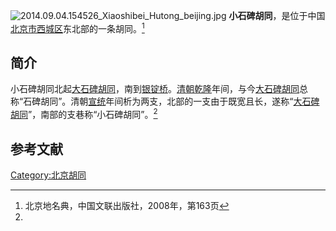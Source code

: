 {{Coord|39.9395146|116.3937935|type:landmark_region:CN-11_source:GoogleMaps|display=title}}
[[File:2014.09.04.154526_Xiaoshibei_Hutong_beijing.jpg|thumb]]
'''小石碑胡同'''，是位于中国[[北京市|北京市]][[西城区|西城区]]东北部的一条胡同。<ref name=bjdmd>北京地名典，中国文联出版社，2008年，第163页</ref>

==简介==
小石碑胡同北起[[大石碑胡同|大石碑胡同]]，南到[[银锭桥|银锭桥]]。[[清朝|清朝]][[乾隆|乾隆]]年间，与今[[大石碑胡同|大石碑胡同]]总称“石碑胡同”。清朝[[宣统|宣统]]年间析为两支，北部的一支由于既宽且长，遂称“[[大石碑胡同|大石碑胡同]]”，南部的支巷称“小石碑胡同”。<ref name=bjdmd/>

==参考文献==
{{commonscat|Xiaoshibei Hutong (Beijing)}}
{{reflist}}

[[Category:北京胡同|Category:北京胡同]]